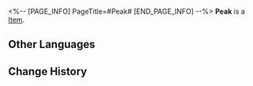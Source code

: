 <%-- [PAGE_INFO]
PageTitle=#Peak#
[END_PAGE_INFO] --%>
{{Item Infobox
|id          = 250131
|image       = Item Peak.png
|type        = 
|invCategory = 
|rarity      = 3
|effect      = 
|description = 
}}
'''Peak''' is a [[Item]].

==Other Languages==
{{Other Languages
|en   = Peak
|zhs  = 匹克
|zht  = 匹克
|ja   = ピーク
|ko   = 피크
|es   = Peak
|fr   = Peak
|ru   = Пик
|th   = Peak
|vi   = Peak
|de   = Peak
|id   = Peak
|pt   = Peak
}}

==Change History==
{{Change History|1.1}}